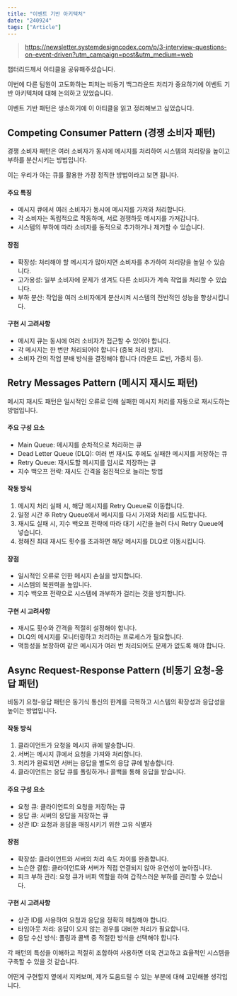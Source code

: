 ```yaml
---
title: "이벤트 기반 아키텍처"
date: "240924"
tags: ["Article"]
---
```


> https://newsletter.systemdesigncodex.com/p/3-interview-questions-on-event-driven?utm_campaign=post&utm_medium=web

챕터리드께서 아티클을 공유해주셨습니다.

이번에 다른 팀원이 고도화하는 피처는 비동기 백그라운드 처리가 중요하기에 이벤트 기반 아키텍처에 대해 논의하고 있었습니다.

이벤트 기반 패턴은 생소하기에 이 아티클을 읽고 정리해보고 싶었습니다.

## Competing Consumer Pattern (경쟁 소비자 패턴)

경쟁 소비자 패턴은 여러 소비자가 동시에 메시지를 처리하여 시스템의 처리량을 높이고 부하를 분산시키는 방법입니다.

이는 우리가 아는 큐를 활용한 가장 정직한 방법이라고 보면 됩니다.

#### 주요 특징

- 메시지 큐에서 여러 소비자가 동시에 메시지를 가져와 처리합니다.
- 각 소비자는 독립적으로 작동하며, 서로 경쟁하듯 메시지를 가져갑니다.
- 시스템의 부하에 따라 소비자를 동적으로 추가하거나 제거할 수 있습니다.

#### 장점

- 확장성: 처리해야 할 메시지가 많아지면 소비자를 추가하여 처리량을 높일 수 있습니다.
- 고가용성: 일부 소비자에 문제가 생겨도 다른 소비자가 계속 작업을 처리할 수 있습니다.
- 부하 분산: 작업을 여러 소비자에게 분산시켜 시스템의 전반적인 성능을 향상시킵니다.

#### 구현 시 고려사항

- 메시지 큐는 동시에 여러 소비자가 접근할 수 있어야 합니다.
- 각 메시지는 한 번만 처리되어야 합니다 (중복 처리 방지).
- 소비자 간의 작업 분배 방식을 결정해야 합니다 (라운드 로빈, 가중치 등).

## Retry Messages Pattern (메시지 재시도 패턴)

메시지 재시도 패턴은 일시적인 오류로 인해 실패한 메시지 처리를 자동으로 재시도하는 방법입니다.

#### 주요 구성 요소

- Main Queue: 메시지를 순차적으로 처리하는 큐
- Dead Letter Queue (DLQ): 여러 번 재시도 후에도 실패한 메시지를 저장하는 큐
- Retry Queue: 재시도할 메시지를 임시로 저장하는 큐
- 지수 백오프 전략: 재시도 간격을 점진적으로 늘리는 방법

#### 작동 방식

1. 메시지 처리 실패 시, 해당 메시지를 Retry Queue로 이동합니다.
2. 일정 시간 후 Retry Queue에서 메시지를 다시 가져와 처리를 시도합니다.
3. 재시도 실패 시, 지수 백오프 전략에 따라 대기 시간을 늘려 다시 Retry Queue에 넣습니다.
4. 정해진 최대 재시도 횟수를 초과하면 해당 메시지를 DLQ로 이동시킵니다.

#### 장점

- 일시적인 오류로 인한 메시지 손실을 방지합니다.
- 시스템의 복원력을 높입니다.
- 지수 백오프 전략으로 시스템에 과부하가 걸리는 것을 방지합니다.

#### 구현 시 고려사항

- 재시도 횟수와 간격을 적절히 설정해야 합니다.
- DLQ의 메시지를 모니터링하고 처리하는 프로세스가 필요합니다.
- 멱등성을 보장하여 같은 메시지가 여러 번 처리되어도 문제가 없도록 해야 합니다.

## Async Request-Response Pattern (비동기 요청-응답 패턴)

비동기 요청-응답 패턴은 동기식 통신의 한계를 극복하고 시스템의 확장성과 응답성을 높이는 방법입니다.

#### 작동 방식

1. 클라이언트가 요청을 메시지 큐에 발송합니다.
2. 서버는 메시지 큐에서 요청을 가져와 처리합니다.
3. 처리가 완료되면 서버는 응답을 별도의 응답 큐에 발송합니다.
4. 클라이언트는 응답 큐를 폴링하거나 콜백을 통해 응답을 받습니다.

#### 주요 구성 요소

- 요청 큐: 클라이언트의 요청을 저장하는 큐
- 응답 큐: 서버의 응답을 저장하는 큐
- 상관 ID: 요청과 응답을 매칭시키기 위한 고유 식별자

#### 장점

- 확장성: 클라이언트와 서버의 처리 속도 차이를 완충합니다.
- 느슨한 결합: 클라이언트와 서버가 직접 연결되지 않아 유연성이 높아집니다.
- 피크 부하 관리: 요청 큐가 버퍼 역할을 하여 갑작스러운 부하를 관리할 수 있습니다.

#### 구현 시 고려사항

- 상관 ID를 사용하여 요청과 응답을 정확히 매칭해야 합니다.
- 타임아웃 처리: 응답이 오지 않는 경우를 대비한 처리가 필요합니다.
- 응답 수신 방식: 폴링과 콜백 중 적절한 방식을 선택해야 합니다.

각 패턴의 특성을 이해하고 적절히 조합하여 사용하면 더욱 견고하고 효율적인 시스템을 구축할 수 있을 것 같습니다.

어떤게 구현할지 옆에서 지켜보며, 제가 도움드릴 수 있는 부분에 대해 고민해볼 생각입니다.
